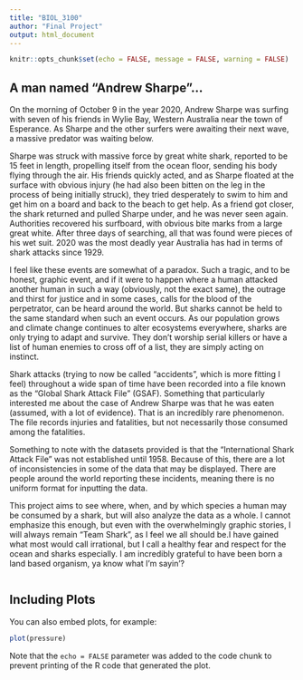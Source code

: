 ```yaml
---
title: "BIOL_3100"
author: "Final Project"
output: html_document
---
```


```r
knitr::opts_chunk$set(echo = FALSE, message = FALSE, warning = FALSE)
```

## A man named "Andrew Sharpe"...

On the morning of October 9 in the year 2020, Andrew Sharpe was surfing with seven of his friends in Wylie Bay, Western Australia near the town of Esperance. As Sharpe and the
other surfers were awaiting their next wave, a massive predator was waiting below.

Sharpe was struck with massive force by great white shark, reported to be 15 feet in length, propelling itself from the ocean floor, sending his body flying through the air. His friends quickly acted, and as Sharpe floated at the surface with obvious injury (he had also been bitten on the leg in the process of being initially struck), they tried desperately to swim to him and get him on a board and back to the beach to get help. As a friend got closer, the shark returned and pulled Sharpe under, and he was never seen again. Authorities recovered his surfboard, with obvious bite marks from a large great white. After three days of searching,
all that was found were pieces of his wet suit. 2020 was the most deadly year Australia
has had in terms of shark attacks since 1929.

I feel like these events are somewhat of a paradox. Such a tragic, and to be honest, 
graphic event, and if it were to happen where a human attacked another human in such
a way (obviously, not the exact same), the outrage and thirst for justice and in some
cases, calls for the blood of the perpetrator, can be heard around the world. But
sharks cannot be held to the same standard when such an event occurs. As our population
grows and climate change continues to alter ecosystems everywhere, sharks are only
trying to adapt and survive. They don't worship serial killers or have a list of human
enemies to cross off of a list, they are simply acting on instinct.

Shark attacks (trying to now be called "accidents", which is more fitting I feel)
throughout a wide span of time have been recorded into a file known as the "Global
Shark Attack File" (GSAF). Something that particularly interested me about the case of 
Andrew Sharpe was that he was eaten (assumed, with a lot of evidence). That is 
an incredibly rare phenomenon. The file records injuries and fatalities, but not
necessarily those consumed among the fatalities. 

Something to note with the datasets provided is that the "International Shark Attack
File" was not established until 1958. Because of this, there are a lot of inconsistencies
in some of the data that may be displayed. There are people around the world reporting
these incidents, meaning there is no uniform format for inputting the data.

This project aims to see where, when, and by which species a human may be consumed
by a shark, but will also analyze the data as a whole. I cannot emphasize this 
enough, but even with the overwhelmingly graphic stories, I will always remain 
"Team Shark", as I feel we all should be.I have gained what most would call 
irrational, but I call a healthy fear and respect for the ocean and sharks 
especially. I am incredibly grateful to have been born a land based organism,
ya know what I'm sayin'?

```r

```

## Including Plots

You can also embed plots, for example:

```r
plot(pressure)
```

Note that the `echo = FALSE` parameter was added to the code chunk to prevent printing of the R code that generated the plot.
